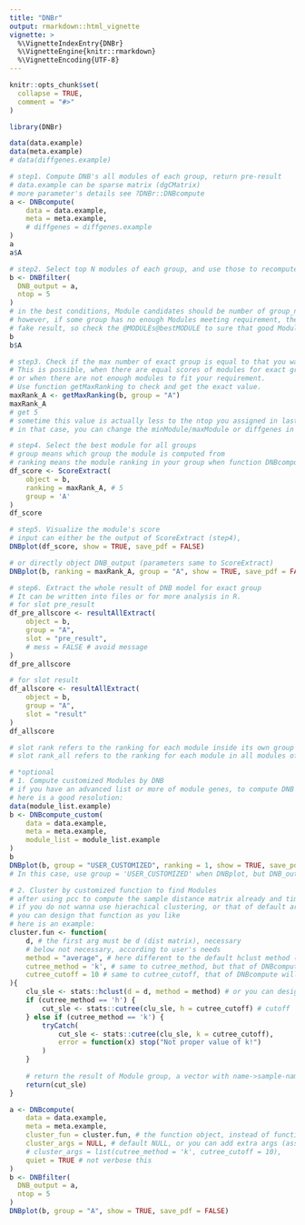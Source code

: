---
title: "DNBr"
output: rmarkdown::html_vignette
vignette: >
  %\VignetteIndexEntry{DNBr}
  %\VignetteEngine{knitr::rmarkdown}
  %\VignetteEncoding{UTF-8}
---

```{r, include = FALSE}
knitr::opts_chunk$set(
  collapse = TRUE,
  comment = "#>"
)
```

```{r setup}
library(DNBr)

data(data.example)
data(meta.example)
# data(diffgenes.example)

# step1. Compute DNB's all modules of each group, return pre-result
# data.example can be sparse matrix (dgCMatrix)
# more parameter's details see ?DNBr::DNBcompute
a <- DNBcompute(
    data = data.example, 
    meta = meta.example, 
    # diffgenes = diffgenes.example
)
a
a$A

# step2. Select top N modules of each group, and use those to recompute DNB module, return result
b <- DNBfilter(
  DNB_output = a, 
  ntop = 5
)
# in the best conditions, Module candidates should be number of group_number * ntop
# however, if some group has no enough Modules meeting requirement, the large ntop may cause some
# fake result, so check the @MODULEs@bestMODULE to sure that good Module.
b
b$A

# step3. Check if the max number of exact group is equal to that you want before
# This is possible, when there are equal scores of modules for exact group, 
# or when there are not enough modules to fit your requirement.
# Use function getMaxRanking to check and get the exact value.
maxRank_A <- getMaxRanking(b, group = "A")
maxRank_A 
# get 5
# sometime this value is actually less to the ntop you assigned in last step (here 5)
# in that case, you can change the minModule/maxModule or diffgenes in step1 to get pretty result

# step4. Select the best module for all groups
# group means which group the module is computed from
# ranking means the module ranking in your group when function DNBcompute processes
df_score <- ScoreExtract(
    object = b,
    ranking = maxRank_A, # 5
    group = 'A'
)
df_score

# step5. Visualize the module's score
# input can either be the output of ScoreExtract (step4),
DNBplot(df_score, show = TRUE, save_pdf = FALSE)

# or directly object DNB_output (parameters same to ScoreExtract)
DNBplot(b, ranking = maxRank_A, group = "A", show = TRUE, save_pdf = FALSE)

# step6. Extract the whole result of DNB model for exact group
# It can be written into files or for more analysis in R.
# for slot pre_result
df_pre_allscore <- resultAllExtract(
    object = b,
    group = "A",
    slot = "pre_result",
    # mess = FALSE # avoid message
)
df_pre_allscore

# for slot result
df_allscore <- resultAllExtract(
    object = b,
    group = "A",
    slot = "result"
)
df_allscore

# slot rank refers to the ranking for each module inside its own group 
# slot rank_all refers to the ranking for each module in all modules of that group 

# *optional
# 1. Compute customized Modules by DNB
# if you have an advanced list or more of module genes, to compute DNB for this module,
# here is a good resolution:
data(module_list.example)
b <- DNBcompute_custom(
    data = data.example, 
    meta = meta.example, 
    module_list = module_list.example
)
b
DNBplot(b, group = "USER_CUSTOMIZED", ranking = 1, show = TRUE, save_pdf = FALSE)
# In this case, use group = 'USER_CUSTOMIZED' when DNBplot, but DNB_output's group didn't change

# 2. Cluster by customized function to find Modules
# after using pcc to compute the sample distance matrix already and time to find Modules,
# if you do not wanna use hierachical clustering, or that of default args, 
# you can design that function as you like
# here is an example:
cluster.fun <- function(
    d, # the first arg must be d (dist matrix), necessary
    # below not necessary, according to user's needs
    method = "average", # here different to the default hclust method ('complete')
    cutree_method = 'k', # same to cutree_method, but that of DNBcompute will fail to work
    cutree_cutoff = 10 # same to cutree_cutoff, that of DNBcompute will fail to work 
){
    clu_sle <- stats::hclust(d = d, method = method) # or you can design your own cluster-method
    if (cutree_method == 'h') {
        cut_sle <- stats::cutree(clu_sle, h = cutree_cutoff) # cutoff
    } else if (cutree_method == 'k') {
        tryCatch(
            cut_sle <- stats::cutree(clu_sle, k = cutree_cutoff),
            error = function(x) stop("Not proper value of k!")
        )
    }
    
    # return the result of Module group, a vector with name->sample-name and value->group-number-name
    return(cut_sle)
}

a <- DNBcompute(
    data = data.example, 
    meta = meta.example, 
    cluster_fun = cluster.fun, # the function object, instead of function name "'cluster.fun'"
    cluster_args = NULL, # default NULL, or you can add extra args (assign different value of args except d in each run) to better adapt
    # cluster_args = list(cutree_method = 'k', cutree_cutoff = 10),
    quiet = TRUE # not verbose this
)
b <- DNBfilter(
  DNB_output = a, 
  ntop = 5
)
DNBplot(b, group = "A", show = TRUE, save_pdf = FALSE)


```
